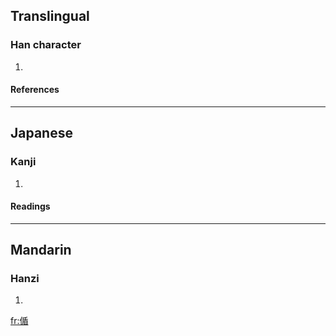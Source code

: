 ==Translingual==
===Han character===
{{Han char|rad=人|as=09|sn=11|four=|canj=人竹十山 (OHJU)}}
# {{defn|Han}}
====References====
{{Han ref|kx=0111.310|dkj=00894|dj=0238.040|hdz=10192.110|uh=5071|ud=20593}}
----
==Japanese==
===Kanji===
{{ja-kanji|grade=|rs=人09}}
# {{defn|Japanese}}
====Readings====
{{ja-readings|on=[[しゅん]] (shun)|kun=[[のべる]] (noberu)}}
----
==Mandarin==
===Hanzi===
{{cmn-hanzi|pin=[[xún]] (xun2)|wg=hsün<sup>2</sup>}}
# {{defn|Mandarin}}

[[fr:偱]]